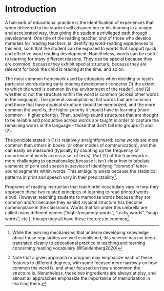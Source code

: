 # Introduction
A hallmark of educational practice is the identification of experiences that when delivered to the student will advance her or his learning in a unique and accelerated way, thus giving the student a privileged path through development. One role of the reading teacher, and of those who develop materials for reading teachers, is identifying word-reading experiences to this end, such that the student can be exposed to words that support quick and effective word reading development. Nonetheless, words can be useful to learning for many different reasons. They can be special because they are common, because they exhibit special structure, because they are relevant for book the child is reading at the time, and so on.

The most common framework used by educators when deciding to teach particular words during early reading development concerns (1) the extent to which the word is common (in the environment of the reader), and (2) whether or not the structure within the word is common (across other words in the language). The general assumption is that words that are common and those that have atypical structure should be memorized, and the more common the word is, the higher priority it should have in learning (more common = higher priority). Then, spelling-sound structures that are thought to be reliable and productive across words are taught in order to capture the remaining words in the language - those that don't fall into groups (1) and (2).

The principle stated in (1) is relatively straightforward: some words are more common than others in books (or other modes of communication), and this can easily be measured (typically by counting up the frequency of occurrence of words across a set of texts). Part (2) of the framework is more challenging to operationalize because it isn't clear how to tabulate elements of print and speech in service of identifying "common" letter-sound segments within words. This ambiguity exists because the statistical patterns in print and speech vary in their predictability^[While the learning mechanisms that underlie developing knowledge about these regularities are well established, this science has not been translated cleanly to educational practice in teaching and learning concerning reading vocabulary [@Seidenberg2020]].

Programs of reading instruction that teach print vocabulary vary in how they approach these two related principles of learning to read printed words aloud. However, teaching students to memorize words because they are common and/or because they exhibit atypical structure has become commonplace in the classroom. Words that fall under this umbrella are called many different names ("high-frequency words", "tricky words", "snap words", etc.), though they all have these features in common^[Note that a given approach or program may emphasize each of these features to different degrees, with some focused more narrowly on how common the word is, and other focused on how uncommon the structure is. Nonetheless, these two ingredients are always at play, and almost all approaches emphasize the importance of memorization in learning them.] 